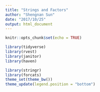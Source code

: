 ```yaml
---
title: "Strings and Factors"
author: "Shengnan Sun"
date: "2017/10/25"
output: html_document
---
```


```r
knitr::opts_chunk$set(echo = TRUE)

library(tidyverse)
library(rvest)
library(janitor)
library(haven)

library(stringr)
library(forcats)
theme_set(theme_bw())
theme_update(legend.position = "bottom")
```

